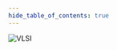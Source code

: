 ```yaml
---
hide_table_of_contents: true
---
```


![VLSI](https://link.storjshare.io/juxa2dp5u32uyffu4hni2jqee4ta/college-notes%2FVLSI%2FL_11%2FComplete_Simulation_Inverter_and_understand_Measure_Commands.png?wrap=0)